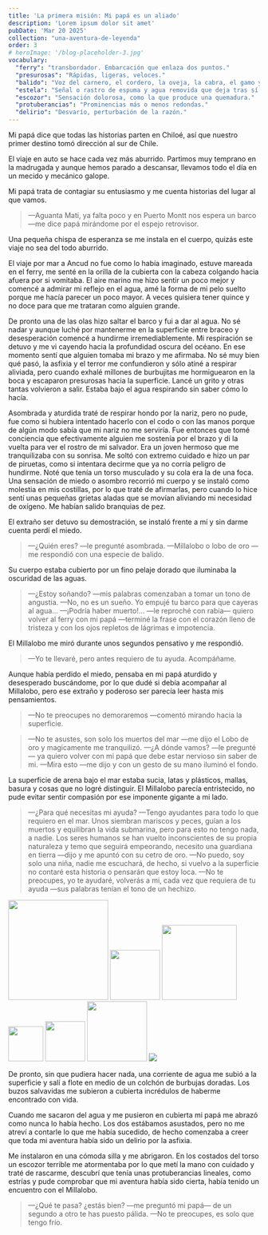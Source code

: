 ```yaml
---
title: 'La primera misión: Mi papá es un aliado'
description: 'Lorem ipsum dolor sit amet'
pubDate: 'Mar 20 2025'
collection: "una-aventura-de-leyenda"
order: 3
# heroImage: '/blog-placeholder-3.jpg'
vocabulary:
  "ferry": "transbordador. Embarcación que enlaza dos puntos."
  "presurosas": "Rápidas, ligeras, veloces."
  "balido": "Voz del carnero, el cordero, la oveja, la cabra, el gamo y el ciervo."
  "estela": "Señal o rastro de espuma y agua removida que deja tras sí una embarcación u otro cuerpo en movimiento."
  "escozor": "Sensación dolorosa, como la que produce una quemadura."
  "protuberancias": "Prominencias más o menos redondas."
  "delirio": "Desvarío, perturbación de la razón."
---
```


Mi papá dice que todas las historias parten en Chiloé, así que nuestro primer destino tomó dirección al sur de Chile.

<dotlottie-player src="https://assets-v2.lottiefiles.com/a/7ab12b4a-1167-11ee-80e1-03da2ae8e225/p0jgxVbd5j.lottie" background="transparent" speed="1" style="width: 100%;" direction="1" playMode="normal" autoplay loop></dotlottie-player>

El viaje en auto se hace cada vez más aburrido. Partimos muy temprano en la madrugada y aunque hemos parado a descansar, llevamos todo el día en un mecido y mecánico galope.

Mi papá trata de contagiar su entusiasmo y me cuenta historias del lugar al que vamos.

> —Aguanta Mati, ya falta poco y en Puerto Montt nos espera un barco —me dice papá mirándome por el espejo retrovisor.

Una pequeña chispa de esperanza se me instala en el cuerpo, quizás este viaje no sea del todo aburrido.

El viaje por mar a Ancud no fue como lo había imaginado, estuve mareada en el <Vocabulary definition={frontmatter.vocabulary.ferry}>ferry</Vocabulary>, me senté en la orilla de la cubierta con la cabeza colgando hacia afuera por si vomitaba. El aire marino me hizo sentir un poco mejor y comencé a admirar mi reflejo en el agua, amé la forma de mi pelo suelto porque me hacía parecer un poco mayor. A veces quisiera tener quince y no doce para que me trataran como alguien grande.

<dotlottie-player src="/tremun/animations/waves.json" background="transparent" speed="1" style="width: 100vw; position: relative; z-index: -1" direction="1" playMode="normal" autoplay loop></dotlottie-player>
<div class="under-sea">
De pronto una de las olas hizo saltar el barco y fui a dar al agua. No sé nadar y aunque luché por mantenerme en la superficie entre braceo y desesperación comencé a hundirme irremediablemente. Mi respiración se detuvo y me vi cayendo hacia la profundidad oscura del océano. En ese momento sentí que alguien tomaba mi brazo y me afirmaba. No sé muy bien qué pasó, la asfixia y el terror me confundieron y sólo atiné a respirar aliviada, pero cuando exhalé millones de burbujitas me hormiguearon en la boca y escaparon <Vocabulary definition={frontmatter.vocabulary.presurosas}>presurosas</Vocabulary> hacia la superficie. Lancé un grito y otras tantas volvieron a salir. Estaba bajo el agua respirando sin saber cómo lo hacía.

Asombrada y aturdida traté de respirar hondo por la nariz, pero no pude, fue como si hubiera intentado hacerlo con el codo o con las manos porque de algún modo sabía que mi nariz no me serviría. Fue entonces que tomé conciencia que efectivamente alguien me sostenía por el brazo y di la vuelta para ver el rostro de mi salvador. Era un joven hermoso que me tranquilizaba con su sonrisa. Me soltó con extremo cuidado e hizo un par de piruetas, como si intentara decirme que ya no corría peligro de hundirme. Noté que tenía un torso musculado y su cola era la de una foca. Una sensación de miedo o asombro recorrió mi cuerpo y se instaló como molestia en mis costillas, por lo que traté de afirmarlas, pero cuando lo hice sentí unas pequeñas grietas aladas que se movían aliviando mi necesidad de oxígeno. Me habían salido branquias de pez.

El extraño ser detuvo su demostración, se instaló frente a mí y sin darme cuenta perdí el miedo.

> —¿Quién eres? —le pregunté asombrada.
> —Millalobo o lobo de oro —me respondió con una especie de <Vocabulary definition={frontmatter.vocabulary.balido}>balido</Vocabulary>.

Su cuerpo estaba cubierto por un fino pelaje dorado que iluminaba la oscuridad de las aguas.

> —¿Estoy soñando? —mis palabras comenzaban a tomar un tono de angustia.
> —No, no es un sueño. Yo empujé tu barco para que cayeras al agua…
> —¡Podría haber muerto!... —le reproché con rabia— quiero volver al <Vocabulary definition={frontmatter.vocabulary.ferry}>ferry</Vocabulary> con mi papá —terminé la frase con el corazón lleno de tristeza y con los ojos repletos de lágrimas e impotencia.

El Millalobo me miró durante unos segundos pensativo y me respondió.

> —Yo te llevaré, pero antes requiero de tu ayuda. Acompáñame.

Aunque había perdido el miedo, pensaba en mi papá aturdido y desesperado buscándome, por lo que dudé si debía acompañar al Millalobo, pero ese extraño y poderoso ser parecía leer hasta mis pensamientos.

> —No te preocupes no demoraremos —comentó mirando hacia la superficie.  


> —No te asustes, son solo los muertos del mar —me dijo el Lobo de oro y magicamente me tranquilizó.
> —¿A dónde vamos? —le pregunté— ya quiero volver con mi papá que debe estar nervioso sin saber de mi.
> —Mira esto —me dijo y con un gesto de su mano iluminó el fondo.

La superficie de arena bajo el mar estaba sucia, latas y plásticos, mallas, basura y cosas que no logré distinguir. El Millalobo parecía entristecido, no pude evitar sentir compasión por ese imponente gigante a mi lado.

> —¿Para qué necesitas mi ayuda?
> —Tengo ayudantes para todo lo que requiero en el mar. Unos siembran mariscos y peces, guían a los muertos y equilibran la vida submarina, pero para esto no tengo nada, a nadie. Los seres humanos se han vuelto inconscientes de su propia naturaleza y temo que seguirá empeorando, necesito una guardiana en tierra —dijo y me apuntó con su cetro de oro.
> —No puedo, soy solo una niña, nadie me escuchará, de hecho, si vuelvo a la superficie no contaré esta historia o pensarán que estoy loca.
> —No te preocupes, yo te ayudaré, volverás a mi, cada vez que requiera de tu ayuda —sus palabras tenían el tono de un hechizo.

<img src="/tremun/images/dios-del-mar/trash_bag.svg" class="trash" style="width: 200px;" />
<img src="/tremun/images/dios-del-mar/trash_can3.svg" class="trash" style="width: 100px;" />
<img src="/tremun/images/dios-del-mar/trash_bottle.svg" class="trash" style="width: 150px;" />
<img src="/tremun/images/dios-del-mar/trash_apple.svg" class="trash" style="width: 70px;" />
<img src="/tremun/images/dios-del-mar/trash_wrap-blue.svg" class="trash" style="width: 80px;" />
<img src="/tremun/images/dios-del-mar/trash_tray.svg" class="trash" style="width: 120px;" />

<img src="/tremun/images/dios-del-mar/sand.svg" class="sand" />
</div>

De pronto, sin que pudiera hacer nada, una corriente de agua me subió a la superficie y salí a flote en medio de un colchón de burbujas doradas. Los buzos salvavidas me subieron a cubierta incrédulos de haberme encontrado con vida.

Cuando me sacaron del agua y me pusieron en cubierta mi papá me abrazó como nunca lo había hecho. Los dos estábamos asustados, pero no me atreví a contarle lo que me había sucedido, de hecho comenzaba a creer que toda mi aventura había sido un <Vocabulary definition={frontmatter.vocabulary.delirio}>delirio</Vocabulary> por la asfixia.

Me instalaron en una cómoda silla y me abrigaron. En los costados del torso un <Vocabulary definition={frontmatter.vocabulary.escozor}>escozor</Vocabulary> terrible me atormentaba por lo que metí la mano con cuidado y traté de rascarme, descubrí que tenía unas <Vocabulary definition={frontmatter.vocabulary.protuberancias}>protuberancias</Vocabulary> lineales, como estrías y pude comprobar que mi aventura había sido cierta, había tenido un encuentro con el Millalobo.

> —¿Qué te pasa? ¿estás bien? —me preguntó mi papá— de un segundo a otro te has puesto pálida.
> —No te preocupes, es solo que tengo frío.